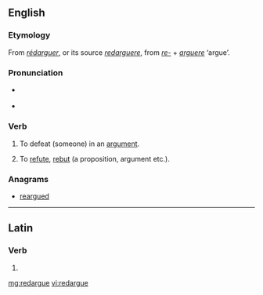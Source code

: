 ==English==

===Etymology===
From {{etyl|fr|en}} ''[[rédarguer]]'', or its source {{etyl|la|en}} ''[[redarguere]]'', from ''[[re-]]'' + ''[[arguere]]'' ‘argue’.

===Pronunciation===
* {{a|UK}} {{IPA|/ɹɛˈdɑːɡjuː/}}
* <!-- {{a|US}} {{IPA|/ɻɛˈdɑɻɡjuː/}}-->

===Verb===
{{en-verb|redargu|es}}

# {{context|Scotland|transitive|lang=en}} To defeat (someone) in an [[argument]].
# {{context|Scotland|transitive|lang=en}} To [[refute]], [[rebut]] (a proposition, argument etc.).

===Anagrams===
* [[reargued#English|reargued]]

----

==Latin==

===Verb===
{{la-verb-form|redargue}}

# {{conjugation of|redarguō||2|s|pres|act|imp|lang=la}}

[[mg:redargue]]
[[vi:redargue]]